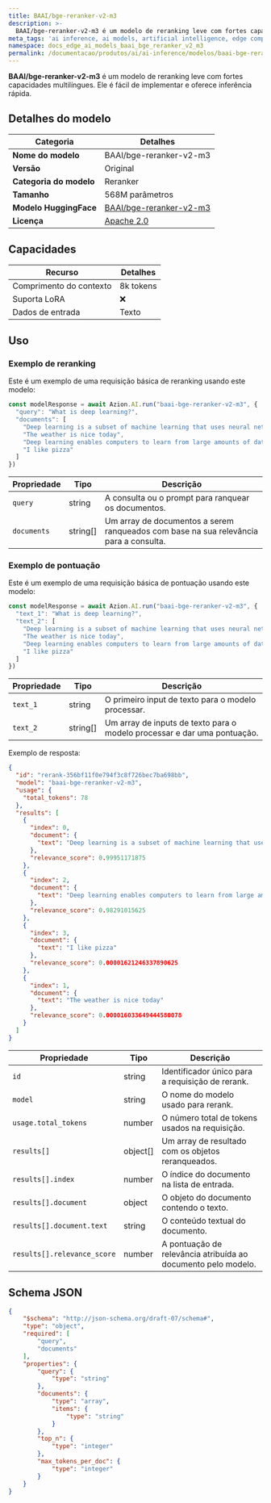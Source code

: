 ```yaml
---
title: BAAI/bge-reranker-v2-m3
description: >-
  BAAI/bge-reranker-v2-m3 é um modelo de reranking leve com fortes capacidades multilíngues.
meta_tags: 'ai inference, ai models, artificial intelligence, edge computing'
namespace: docs_edge_ai_models_baai_bge_reranker_v2_m3
permalink: /documentacao/produtos/ai/ai-inference/modelos/baai-bge-reranker-v2-m3/
---
```


**BAAI/bge-reranker-v2-m3** é um modelo de reranking leve com fortes capacidades multilíngues. Ele é fácil de implementar e oferece inferência rápida.

## Detalhes do modelo

| Categoria | Detalhes |
|----------|---------|
| **Nome do modelo** | BAAI/bge-reranker-v2-m3 |
| **Versão** | Original |
| **Categoria do modelo** | Reranker |
| **Tamanho** | 568M parâmetros |
| **Modelo HuggingFace** | [BAAI/bge-reranker-v2-m3](https://huggingface.co/BAAI/bge-reranker-v2-m3) |
| **Licença** | [Apache 2.0](https://choosealicense.com/licenses/apache-2.0/) |

## Capacidades

| Recurso | Detalhes |
|---------|--------|
  | Comprimento do contexto | 8k tokens |
| Suporta LoRA | ❌ |
| Dados de entrada | Texto |

## Uso 

### Exemplo de reranking

Este é um exemplo de uma requisição básica de reranking usando este modelo:

```ts
const modelResponse = await Azion.AI.run("baai-bge-reranker-v2-m3", {
  "query": "What is deep learning?",
  "documents": [
    "Deep learning is a subset of machine learning that uses neural networks with many layers",
    "The weather is nice today",
    "Deep learning enables computers to learn from large amounts of data",
    "I like pizza"
  ]
})
```

| Propriedade | Tipo | Descrição |
|------------|------|-------------|
| `query` | string | A consulta ou o prompt para ranquear os documentos. |
| `documents` | string[] | Um array de documentos a serem ranqueados com base na sua relevância para a consulta. |

### Exemplo de pontuação

Este é um exemplo de uma requisição básica de pontuação usando este modelo:

```ts
const modelResponse = await Azion.AI.run("baai-bge-reranker-v2-m3", {
  "text_1": "What is deep learning?",
  "text_2": [
    "Deep learning is a subset of machine learning that uses neural networks with many layers",
    "The weather is nice today",
    "Deep learning enables computers to learn from large amounts of data",
    "I like pizza"
  ]
})
```

| Propriedade | Tipo | Descrição |
|------------|------|-------------|
| `text_1` | string | O primeiro input de texto para o modelo processar. |
| `text_2` | string[] | Um array de inputs de texto para o modelo processar e dar uma pontuação. |

Exemplo de resposta:

```json
{
  "id": "rerank-356bf11f0e794f3c8f726bec7ba698bb",
  "model": "baai-bge-reranker-v2-m3",
  "usage": {
    "total_tokens": 78
  },
  "results": [
    {
      "index": 0,
      "document": {
        "text": "Deep learning is a subset of machine learning that uses neural networks with many layers"
      },
      "relevance_score": 0.99951171875
    },
    {
      "index": 2,
      "document": {
        "text": "Deep learning enables computers to learn from large amounts of data"
      },
      "relevance_score": 0.98291015625
    },
    {
      "index": 3,
      "document": {
        "text": "I like pizza"
      },
      "relevance_score": 0.00001621246337890625
    },
    {
      "index": 1,
      "document": {
        "text": "The weather is nice today"
      },
      "relevance_score": 0.000016033649444580078
    }
  ]
}
```

| Propriedade                   | Tipo   | Descrição                                                |
| --------------------------- | ------ | ---------------------------------------------------------- |
| `id`                        | string | Identificador único para a requisição de rerank.                |
| `model`                     | string | O nome do modelo usado para rerank.                  |
| `usage.total_tokens`        | number | O número total de tokens usados na requisição.            |
| `results[]`                   | object[] | Um array de resultado com os objetos reranqueados.                       |
| `results[].index`           | number | O índice do documento na lista de entrada.               |
| `results[].document`        | object | O objeto do documento contendo o texto.                   |
| `results[].document.text`   | string | O conteúdo textual do documento.                       |
| `results[].relevance_score` | number | A pontuação de relevância atribuída ao documento pelo modelo. |


## Schema JSON

```json
{
    "$schema": "http://json-schema.org/draft-07/schema#",
    "type": "object",
    "required": [
        "query",
        "documents"
    ],
    "properties": {
        "query": {
            "type": "string"
        },
        "documents": {
            "type": "array",
            "items": {
                "type": "string"
            }
        },
        "top_n": {
            "type": "integer"
        },
        "max_tokens_per_doc": {
            "type": "integer"
        }
    }
}
```